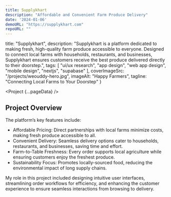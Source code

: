 ```yaml
---
title: Supplykhart
description: "Affordable and Convenient Farm Produce Delivery"
date: '2024-01-06'
demoURL: "https://supplykhart.com"
repoURL: ""
---
```



  title: "Supplykhart",
  description: "Supplykhart is a platform dedicated to making fresh, high-quality farm produce accessible to everyone. Designed to connect local farms with households, restaurants, and businesses, Supplykhart ensures customers receive the best produce delivered directly to their doorstep.",
  tags: [
    "ui/ux research",
    "app design",
    "web app design",
    "mobile design",
    "nextjs",
    "supabase"
  ],
  coverImageSrc: "/projects/weouddy-hero.jpg",
  imageAlt: "Happy Farmers",
  tagline: "Connecting Local Farms to Your Doorstep"
}


<Project {...pageData} />

## Project Overview

The platform’s key features include:

- Affordable Pricing: Direct partnerships with local farms minimize costs, making fresh produce accessible to all.
- Convenient Delivery: Seamless delivery options cater to households, restaurants, and businesses, saving time and effort.
- Farm-to-Table Freshness: Every order supports local agriculture while ensuring customers enjoy the freshest produce.
- Sustainability Focus: Promotes locally-sourced food, reducing the environmental impact of long supply chains.

My role in this project included designing intuitive user interfaces, streamlining order workflows for efficiency, and enhancing the customer experience to ensure seamless interactions from browsing to delivery.

